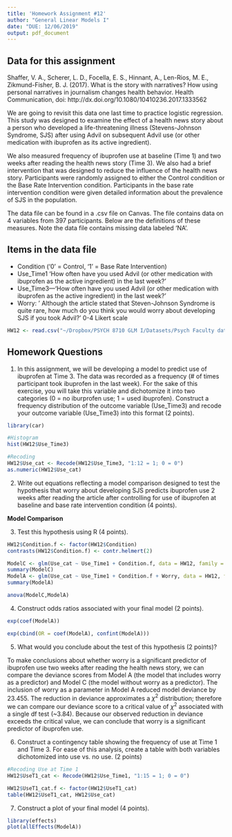 ```yaml
---
title: 'Homework Assignment #12'
author: "General Linear Models I"
date: "DUE: 12/06/2019"
output: pdf_document
---
```

## Data for this assignment

Shaffer, V. A., Scherer, L. D., Focella, E. S., Hinnant, A., Len-Rios, M. E., Zikmund-Fisher, B. J. (2017). What is the story with narratives? How using personal narratives in journalism changes health behavior. Health Communication, doi: http://dx.doi.org/10.1080/10410236.2017.1333562 

We are going to revisit this data one last time to practice logistic regression. This study was designed to examine the effect of a health news story about a person who developed a life-threatening illness (Stevens-Johnson Syndrome, SJS) after using Advil on subsequent Advil use (or other medication with ibuprofen as its active ingredient). 

We also measured frequency of ibuprofen use at baseline (Time 1) and two weeks after reading the health news story (Time 3). We also had a brief intervention that was designed to reduce the influence of the health news story. Participants were randomly assigned to either the Control condition or the Base Rate Intervention condition. Participants in the base rate intervention condition were given detailed information about the prevalence of SJS in the population.

The data file can be found in a .csv file on Canvas. The file contains data on 4 variables from 397 participants. Below are the definitions of these measures. Note the data file contains missing data labeled ‘NA’.

## Items in the data file
* Condition ('0' = Control, '1' = Base Rate Intervention)
* Use_Time1 ‘How often have you used Advil (or other medication with ibuprofen as the active ingredient) in the last week?’ 
* Use_Time3—‘How often have you used Advil (or other medication with ibuprofen as the active ingredient) in the last week?’ 
* Worry: ' Although the article stated that Steven-Johnson Syndrome is quite rare, how much do you think you would worry about developing SJS if you took Advil?' 0-4 Likert scale

```r
HW12 <- read.csv("~/Dropbox/PSYCH 8710 GLM I/Datasets/Psych Faculty datasets/Shaffer Lab/Shaffer et al 2018 HW 12.csv")
```

## Homework Questions
1. In this assignment, we will be developing a model to predict use of ibuprofen at Time 3. The data was recorded as a frequency (# of times participant took ibuprofen in the last week). For the sake of this exercise, you will take this variable and dichotomize it into two categories (0 = no iburprofen use; 1 = used ibuprofen). Construct a frequency distribution of the outcome variable (Use_Time3) and recode your outcome variable (Use_Time3) into this format (2 points).

```r
library(car)

#Histogram
hist(HW12$Use_Time3)

#Recoding
HW12$Use_cat <- Recode(HW12$Use_Time3, "1:12 = 1; 0 = 0")
as.numeric(HW12$Use_cat)
```

2. Write out equations reflecting a model comparison designed to test the hypothesis that worry about developing SJS predicts ibuprofen use 2 weeks after reading the article after controlling for use of ibuprofen at baseline and base rate intervention condition (4 points).

**Model Comparison**
\begin{align*}
\text{Model C (Compact Model): } Y_{log\ odds} &= \beta_0 + \beta_1X_{baseline} + \beta_2X_{Condition} + \epsilon_i \\
\text{Model A (Augmented Model): } Y_{log\ odds} &= \beta_0 + \beta_1X_{baseline} + \beta_2X_{Condition} + \beta_3X_{Worry} + \epsilon_i \\
\end{align*}

3. Test this hypothesis using R (4 points).
```r

HW12$Condition.f <- factor(HW12$Condition)
contrasts(HW12$Condition.f) <- contr.helmert(2)

ModelC <- glm(Use_cat ~ Use_Time1 + Condition.f, data = HW12, family = "binomial")
summary(ModelC)
ModelA <- glm(Use_cat ~ Use_Time1 + Condition.f + Worry, data = HW12, family = "binomial")
summary(ModelA)

anova(ModelC,ModelA)
```

4. Construct odds ratios associated with your final model (2 points).
```r

exp(coef(ModelA))

exp(cbind(OR = coef(ModelA), confint(ModelA)))
```


5. What would you conclude about the test of this hypothesis (2 points)?

To make conclusions about whether worry is a significant predictor of ibuprofen use two weeks after reading the health news story, we can compare the deviance scores from Model A (the model that includes worry as a predictor) and Model C (the model without worry as a predictor). The inclusion of worry as a parameter in Model A reduced model deviance by 23.455. The reduction in deviance approximates a $\chi^{2}$ distribution; therefore we can compare our deviance score to a critical value of $\chi^{2}$ associated with a single df test (~3.84). Because our observed reduction in deviance exceeds the critical value, we can conclude that worry is a significant predictor of ibuprofen use.

6. Construct a contingency table showing the frequency of use at Time 1 and Time 3. For ease of this analysis, create a table with both variables dichotomized into use vs. no use. (2 points)
```r
#Recoding Use at Time 1
HW12$UseT1_cat <- Recode(HW12$Use_Time1, "1:15 = 1; 0 = 0")

HW12$UseT1_cat.f <- factor(HW12$UseT1_cat)
table(HW12$UseT1_cat, HW12$Use_cat)
```

7. Construct a plot of your final model (4 points).
```r
library(effects)
plot(allEffects(ModelA))
```


